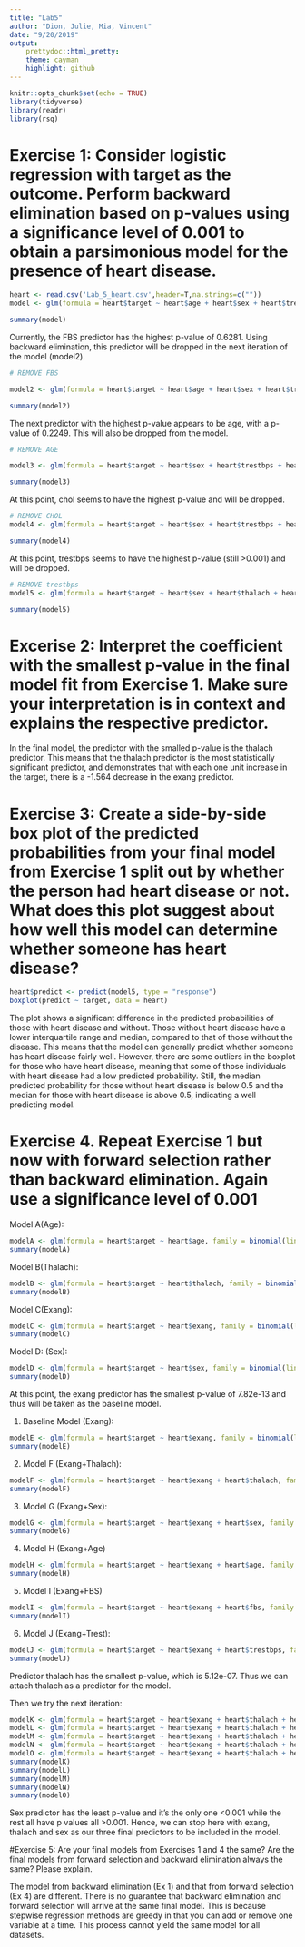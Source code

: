 ```yaml
---
title: "Lab5"
author: "Dion, Julie, Mia, Vincent"
date: "9/20/2019"
output: 
    prettydoc::html_pretty:
    theme: cayman
    highlight: github
---
```


```r
knitr::opts_chunk$set(echo = TRUE)
library(tidyverse)
library(readr)
library(rsq)
```

# Exercise 1: Consider logistic regression with target as the outcome. Perform backward elimination based on p-values using a significance level of 0.001 to obtain a parsimonious model for the presence of heart disease.

```r
heart <- read.csv('Lab_5_heart.csv',header=T,na.strings=c(""))
model <- glm(formula = heart$target ~ heart$age + heart$sex + heart$trestbps + heart$chol + heart$fbs + heart$thalach + heart$exang, family = binomial (link = "logit"))

summary(model)
```
Currently, the FBS predictor has the highest p-value of 0.6281. Using backward elimination, this predictor will be dropped in the next iteration of the model (model2).
```r
# REMOVE FBS

model2 <- glm(formula = heart$target ~ heart$age + heart$sex + heart$trestbps + heart$chol + heart$thalach + heart$exang, family = binomial(link = "logit"))

summary(model2)

```
The next predictor with the highest p-value appears to be age, with a p-value of 0.2249. This will also be dropped from the model. 

```r
# REMOVE AGE

model3 <- glm(formula = heart$target ~ heart$sex + heart$trestbps + heart$chol + heart$thalach + heart$exang, family = binomial(link = "logit"))

summary(model3)

```
At this point, chol seems to have the highest p-value and will be dropped. 

```r
# REMOVE CHOL 
model4 <- glm(formula = heart$target ~ heart$sex + heart$trestbps + heart$thalach + heart$exang, family = binomial(link = "logit"))

summary(model4)
```
At this point, trestbps seems to have the highest p-value (still >0.001) and will be dropped. 

```r
# REMOVE trestbps
model5 <- glm(formula = heart$target ~ heart$sex + heart$thalach + heart$exang, family = binomial(link = "logit"))

summary(model5)

```

# Excerise 2: Interpret the coefficient with the smallest p-value in the final model fit from Exercise 1. Make sure your interpretation is in context and explains the respective predictor.

In the final model, the predictor with the smalled p-value is the thalach predictor. This means that the thalach predictor is the most statistically significant predictor, and demonstrates that with each one unit increase in the target, there is a -1.564 decrease in the exang predictor. 

# Exercise 3: Create a side-by-side box plot of the predicted probabilities from your final model from Exercise 1 split out by whether the person had heart disease or not. What does this plot suggest about how well this model can determine whether someone has heart disease?

```r
heart$predict <- predict(model5, type = "response")
boxplot(predict ~ target, data = heart)
```

The plot shows a significant difference in the predicted probabilities of those with heart disease and without. Those without heart disease have a lower interquartile range and median, compared to that of those without the disease. This means that the model can generally predict whether someone has heart disease fairly well. However, there are some outliers in the boxplot for those who have heart disease, meaning that some of those individuals with heart disease had a low predicted probability. Still, the median predicted probability for those without heart disease is below 0.5 and the median for those with heart disease is above 0.5, indicating a well predicting model. 

# Exercise 4. Repeat Exercise 1 but now with forward selection rather than backward elimination. Again use a significance level of 0.001

 Model A(Age):
```r
modelA <- glm(formula = heart$target ~ heart$age, family = binomial(link = "logit")) 
summary(modelA)
``` 
Model B(Thalach):

```r
modelB <- glm(formula = heart$target ~ heart$thalach, family = binomial(link = "logit"))
summary(modelB)
``` 

Model C(Exang): 
```r
modelC <- glm(formula = heart$target ~ heart$exang, family = binomial(link = "logit")) 
summary(modelC)
```
Model D: (Sex): 

```r
modelD <- glm(formula = heart$target ~ heart$sex, family = binomial(link = "logit"))
summary(modelD)
```
At this point, the exang predictor has the smallest p-value of 7.82e-13 and thus will be taken as the baseline model. 

1. Baseline Model (Exang):

```r
modelE <- glm(formula = heart$target ~ heart$exang, family = binomial(link = "logit"))
summary(modelE)
```

2. Model F (Exang+Thalach):

```r
modelF <- glm(formula = heart$target ~ heart$exang + heart$thalach, family = binomial(link = "logit"))
summary(modelF)
```

3. Model G (Exang+Sex):
```r
modelG <- glm(formula = heart$target ~ heart$exang + heart$sex, family = binomial(link = "logit"))
summary(modelG)
```
4. Model H (Exang+Age)
```r
modelH <- glm(formula = heart$target ~ heart$exang + heart$age, family = binomial(link = "logit"))
summary(modelH)
```
5. Model I (Exang+FBS)
```r
modelI <- glm(formula = heart$target ~ heart$exang + heart$fbs, family = binomial(link = "logit"))
summary(modelI)
```
6. Model J (Exang+Trest):
```r
modelJ <- glm(formula = heart$target ~ heart$exang + heart$trestbps, family = binomial(link = "logit"))
summary(modelJ)
```
Predictor thalach has the smallest p-value, which is 5.12e-07. Thus we can attach thalach as a predictor for the model. 

Then we try the next iteration:

```r
modelK <- glm(formula = heart$target ~ heart$exang + heart$thalach + heart$age, family = binomial(link = "logit"))
modelL <- glm(formula = heart$target ~ heart$exang + heart$thalach + heart$sex, family = binomial(link = "logit"))
modelM <- glm(formula = heart$target ~ heart$exang + heart$thalach + heart$trestbps, family = binomial(link = "logit"))
modelN <- glm(formula = heart$target ~ heart$exang + heart$thalach + heart$chol, family = binomial(link = "logit"))
modelO <- glm(formula = heart$target ~ heart$exang + heart$thalach + heart$fbs, family = binomial(link = "logit"))
summary(modelK)
summary(modelL)
summary(modelM)
summary(modelN)
summary(modelO)
```

Sex predictor has the least p-value and it's the only one <0.001 while the rest all have p values all >0.001. Hence, we can stop here with exang, thalach and sex as our three final predictors to be included in the model.


#Exercise 5: Are your final models from Exercises 1 and 4 the same? Are the final models from forward selection and backward elimination always the same? Please explain.

The model from backward elimination (Ex 1) and that from forward selection (Ex 4) are different. There is no guarantee that backward elimination and forward selection will arrive at the same final model. This is because stepwise regression methods are greedy in that you can add or remove one variable at a time. This process cannot yield the same model for all datasets. 

